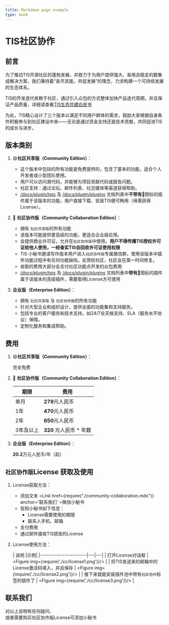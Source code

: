 ```yaml
---
title: Markdown page example
type: book
---
```


# TIS社区协作

## 前言
为了推动TIS开源社区的蓬勃发展，并致力于为用户提供强大、易用且稳定的数集成解决方案，我们秉持着“各尽其能，共促发展”的理念，力求构建一个可持续发展的生态体系。

TIS的开发迭代依赖于社区，通过引入众包的方式整体加快产品迭代周期，并且保证产品质量，详细请查看[TIS生态共建白皮书](docs/co-construction)

为此，TIS精心设计了三个版本以满足不同用户群体的需求，鼓励大家根据自身条件积极参与到社区建设中来——无论是通过资金支持还是技术贡献，共同促进TIS的成长与进步。


## 版本类别

1. :smile:**社区共享版（Community Edition）**：
    - 这个版本中包括的所有功能是免费提供的，包含了基本的功能，适合个人开发者或小型团队使用。
    - 用户可以访问源代码，并能够为项目贡献代码或报告问题。
    - 社区支持：通过论坛、邮件列表、社交媒体等渠道获得帮助。
   - [/docs/plugin/tpis](docs/plugin/tpis) 及 [/docs/plugin/plugins](docs/plugin/plugins) 文档列表中**不带有**:closed_lock_with_key:图标的插件属于该版本的功能，用户直接下载、安装TIS便可畅用（毋需获得License）。

2. :closed_lock_with_key: **社区协作版（Community Collaboration Edition）**：
    - 拥有 `社区共享版`的所有功能
    - 该版本可能提供更高级的功能，更适合企业级应用。
    - 会提供商业许可证，允许在`社区协作版`中使用。**用户不得传播TIS授权许可证给他人使用，一经查实TIS会回收许可证使用权限**
    - TIS 小秘书邀请写作版本用户进入`社区协作版`专属微信群，使用该版本中插件功能过程中有任何功能缺陷，反馈给社区，社区会在第一时间修复。
    - 收取的费用大部分会支付社区功能点开发的众包费用
    - [/docs/plugin/tpis](docs/plugin/tpis) 及 [/docs/plugin/plugins](docs/plugin/plugins) 文档列表中**带有**:closed_lock_with_key:图标的插件属于该版本的高级插件，需要取得License方可使用

3. **企业版（Enterprise Edition）**：
    - 拥有 `社区共享版` 与 `社区协作版`的所有功能
    - 针对大型企业和组织设计，提供全面的功能集和支持服务。
    - 包括专业的客户服务和技术支持，如24/7全天候支持、SLA（服务水平协议）保障。
    - 定制化服务和集成帮助。

## 费用

1. :smile:**社区共享版（Community Edition）**：

    完全免费

2. :closed_lock_with_key: **社区协作版（Community Collaboration Edition）**：

   |期限|费用|
   |-|-|
   |单月|**279**元人民币|
   |1年 |**470**元人民币|
   |2年 |**650**元人民币|
   |3年及以上 |**320** 元人民币 * 年数|

3. **企业版（Enterprise Edition）**：
   
   **20.2**万元人民币/年（起）

## `社区协作版`License 获取及使用

1. License获取方法：
   - 添加文末 <Link href={require("./community-collaboration.mdx")} anchor='联系我们' >微信小秘书</Link>
   - 告知小秘书如下信息：
      * License需要使用的期限
      * 联系人手机、邮箱
   - 支付费用
   - 通过邮件接收TIS颁发的License
2. License使用方法：
   
   | 说明                            |示例|
   |-----------------------|---|---|
   | 打开License对话框                  | <Figure img={require('./cc/license1.png')}/> |
   | 将TIS发送来的邮箱中的License激活码填入，并且保存 | <Figure img={require('./cc/license2.png')}/>  |
   | 接下来就能安装插件池中带有`社区协作`标签的插件了  | <Figure img={require('./cc/license3.png')}/> |

## 联系我们
<Contact justXiaoMi="true">
对以上说明有任何疑问、<br/>
或者需要购买社区协作版License可添加小秘书
</Contact>
